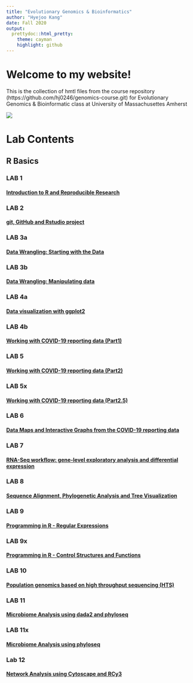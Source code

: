 ```yaml
---
title: "Evolutionary Genomics & Bioinformatics"
author: "Hyejoo Kang"
date: Fall 2020
output:
  prettydoc::html_pretty:
    theme: cayman
    highlight: github
---
```


# Welcome to my website!
This is the collection of hmtl files from the course repository  (https://github.com/hj0246/genomics-course.git) for Evolutionary Genomics & Bioinformatic class at University of Massachusettes Amherst

![](images/profile.JPG)

# Lab Contents

## R Basics

### LAB 1
#### [Introduction to R and Reproducible Research](lab1_Hyejoo.html)

### LAB 2
#### [git, GitHub and Rstudio project](lab2_Hyejoo.html)

### LAB 3a
#### [Data Wrangling: Starting with the Data](lab3a_Hyejoo.html)

### LAB 3b
#### [Data Wrangling: Manipulating data](lab3b_Hyejoo.html)

### LAB 4a
#### [Data visualization with ggplot2](lab4a_Hyejoo.html)

### LAB 4b
#### [Working with COVID-19 reporting data (Part1)](lab4_Hyejoo.html)

### LAB 5
#### [Working with COVID-19 reporting data (Part2)](lab5_Hyejoo_lab5.html)

### LAB 5x
#### [Working with COVID-19 reporting data (Part2.5)](lab5_supplemental_Hyejoo.html)

### LAB 6
#### [Data Maps and Interactive Graphs from the COVID-19 reporting data](lab6_Hyejoo.html)

### LAB 7
#### [RNA-Seq workflow: gene-level exploratory analysis and differential expression](lab7_Hyejoo.html)

### LAB 8
#### [Sequence Alignment, Phylogenetic Analysis and Tree Visualization](lab8_Hyejoo.html)

### LAB 9
#### [Programming in R - Regular Expressions](lab9a_Hyejoo.html)

### LAB 9x
#### [Programming in R - Control Structures and Functions](lab9x_Hyejooo.html)

### LAB 10
#### [Population genomics based on high throughput sequencing (HTS)](lab10_Hyejoo.Rmd)

### LAB 11
#### [Microbiome Analysis using dada2 and phyloseq](lab11_Hyejoo.html)

### LAB 11x
#### [Microbiome Analysis using phyloseq](lab11x_Hyejoo.html)

### Lab 12
#### [Network Analysis using Cytoscape and RCy3](lab12_Hyejoo.html)